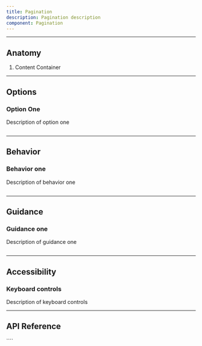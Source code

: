 ```yaml
---
title: Pagination
description: Pagination description
component: Pagination
---
```


---

## Anatomy

<Anatomy
  src="/img/components/Pagination/anatomy.svg"
  caption="Note: Image not to scale"
/>

1. Content Container

---

## Options

### Option One

Description of option one

```jsx withPreview

```

---

## Behavior

### Behavior one

Description of behavior one

```jsx withPreview

```

---

## Guidance

### Guidance one

Description of guidance one

```jsx withPreview isGuide="error"

```

---

## Accessibility

### Keyboard controls

Description of keyboard controls

---

## API Reference

<PropsTable props={propsTable} />
````
